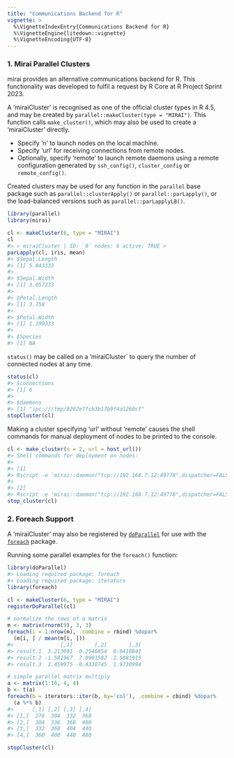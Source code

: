 ```yaml
---
title: "Communications Backend for R"
vignette: >
  %\VignetteIndexEntry{Communications Backend for R}
  %\VignetteEngine{litedown::vignette}
  %\VignetteEncoding{UTF-8}
---
```




### 1. Mirai Parallel Clusters

mirai provides an alternative communications backend for R.
This functionality was developed to fulfil a request by R Core at R Project Sprint 2023.

A 'miraiCluster' is recognised as one of the official cluster types in R 4.5, and may be created by `parallel::makeCluster(type = "MIRAI")`.
This function calls `make_cluster()`, which may also be used to create a 'miraiCluster' directly.

  + Specify 'n' to launch nodes on the local machine.
  + Specify 'url' for receiving connections from remote nodes.
  + Optionally, specify 'remote' to launch remote daemons using a remote configuration generated by `ssh_config()`, `cluster_config` or `remote_config()`.

Created clusters may be used for any function in the `parallel` base package such as `parallel::clusterApply()` or `parallel::parLapply()`, or the load-balanced versions such as `parallel::parLapplyLB()`.

``` r
library(parallel)
library(mirai)

cl <- makeCluster(6, type = "MIRAI")
cl
#> < miraiCluster | ID: `0` nodes: 6 active: TRUE >
parLapply(cl, iris, mean)
#> $Sepal.Length
#> [1] 5.843333
#> 
#> $Sepal.Width
#> [1] 3.057333
#> 
#> $Petal.Length
#> [1] 3.758
#> 
#> $Petal.Width
#> [1] 1.199333
#> 
#> $Species
#> [1] NA
```

`status()` may be called on a 'miraiCluster` to query the number of connected nodes at any time.

``` r
status(cl)
#> $connections
#> [1] 6
#> 
#> $daemons
#> [1] "ipc:///tmp/8262e7fcb3b17b9f4a1260cf"
stopCluster(cl)
```

Making a cluster specifying 'url' without 'remote' causes the shell commands for manual deployment of nodes to be printed to the console.

``` r
cl <- make_cluster(n = 2, url = host_url())
#> Shell commands for deployment on nodes:
#> 
#> [1]
#> Rscript -e 'mirai::daemon("tcp://192.168.7.12:49778",dispatcher=FALSE,cleanup=FALSE,rs=c(10407,-1371709182,102090907,-1019444448,-314728287,-1138569746,977403287))'
#> 
#> [2]
#> Rscript -e 'mirai::daemon("tcp://192.168.7.12:49778",dispatcher=FALSE,cleanup=FALSE,rs=c(10407,-2003393061,101709059,-2143338667,404319410,-1028859762,-51192095))'
stop_cluster(cl)
```

### 2. Foreach Support

A 'miraiCluster' may also be registered by [`doParallel`](https://cran.r-project.org/package=doParallel) for use with the [`foreach`](https://cran.r-project.org/package=foreach) package.

Running some parallel examples for the `foreach()` function:


``` r
library(doParallel)
#> Loading required package: foreach
#> Loading required package: iterators
library(foreach)

cl <- makeCluster(6, type = "MIRAI")
registerDoParallel(cl)

# normalize the rows of a matrix
m <- matrix(rnorm(9), 3, 3)
foreach(i = 1:nrow(m), .combine = rbind) %dopar%
  (m[i, ] / mean(m[i, ]))
#>               [,1]       [,2]       [,3]
#> result.1  3.213601 -0.2546854  0.0410841
#> result.2 -1.581967  7.0901582 -2.5081915
#> result.3  1.459975 -0.4330745  1.9730994

# simple parallel matrix multiply
a <- matrix(1:16, 4, 4)
b <- t(a)
foreach(b = iterators::iter(b, by='col'), .combine = cbind) %dopar%
  (a %*% b)
#>      [,1] [,2] [,3] [,4]
#> [1,]  276  304  332  360
#> [2,]  304  336  368  400
#> [3,]  332  368  404  440
#> [4,]  360  400  440  480

stopCluster(cl)
```
